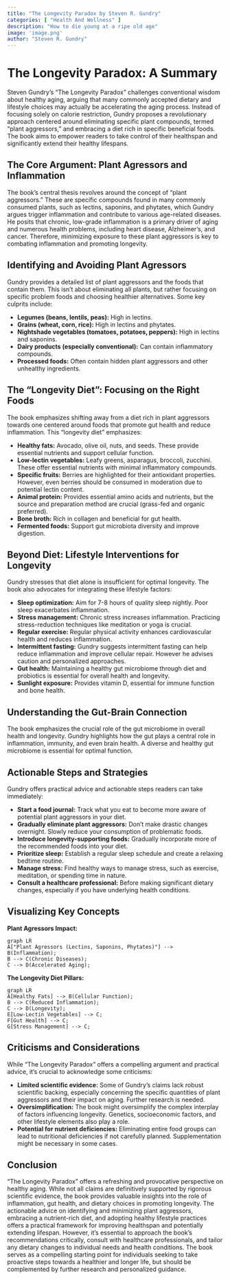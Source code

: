 ```yaml
---
title: "The Longevity Paradox by Steven R. Gundry"
categories: [ "Health And Wellness" ]
description: "How to die young at a ripe old age"
image: 'image.png'
author: "Steven R. Gundry"
---
```

# The Longevity Paradox: A Summary

Steven Gundry's "The Longevity Paradox" challenges conventional wisdom about healthy aging, arguing that many commonly accepted dietary and lifestyle choices may actually be accelerating the aging process. Instead of focusing solely on calorie restriction, Gundry proposes a revolutionary approach centered around eliminating specific plant compounds, termed "plant aggressors," and embracing a diet rich in specific beneficial foods.  The book aims to empower readers to take control of their healthspan and significantly extend their healthy lifespans.


##  The Core Argument: Plant Agressors and Inflammation

The book's central thesis revolves around the concept of "plant aggressors." These are specific compounds found in many commonly consumed plants, such as lectins, saponins, and phytates, which Gundry argues trigger inflammation and contribute to various age-related diseases.  He posits that chronic, low-grade inflammation is a primary driver of aging and numerous health problems, including heart disease, Alzheimer's, and cancer.  Therefore, minimizing exposure to these plant aggressors is key to combating inflammation and promoting longevity.

## Identifying and Avoiding Plant Agressors

Gundry provides a detailed list of plant aggressors and the foods that contain them.  This isn't about eliminating all plants, but rather focusing on specific problem foods and choosing healthier alternatives.  Some key culprits include:

* **Legumes (beans, lentils, peas):** High in lectins.
* **Grains (wheat, corn, rice):** High in lectins and phytates.
* **Nightshade vegetables (tomatoes, potatoes, peppers):** High in lectins and saponins.
* **Dairy products (especially conventional):** Can contain inflammatory compounds.
* **Processed foods:** Often contain hidden plant aggressors and other unhealthy ingredients.


## The "Longevity Diet":  Focusing on the Right Foods

The book emphasizes shifting away from a diet rich in plant aggressors towards one centered around foods that promote gut health and reduce inflammation. This "longevity diet" emphasizes:

* **Healthy fats:** Avocado, olive oil, nuts, and seeds.  These provide essential nutrients and support cellular function.
* **Low-lectin vegetables:** Leafy greens, asparagus, broccoli, zucchini.  These offer essential nutrients with minimal inflammatory compounds.
* **Specific fruits:** Berries are highlighted for their antioxidant properties.  However,  even berries should be consumed in moderation due to potential lectin content.
* **Animal protein:**  Provides essential amino acids and nutrients, but the source and preparation method are crucial (grass-fed and organic preferred).
* **Bone broth:** Rich in collagen and beneficial for gut health.
* **Fermented foods:**  Support gut microbiota diversity and improve digestion.

## Beyond Diet: Lifestyle Interventions for Longevity

Gundry stresses that diet alone is insufficient for optimal longevity. The book also advocates for integrating these lifestyle factors:

* **Sleep optimization:** Aim for 7-8 hours of quality sleep nightly.  Poor sleep exacerbates inflammation.
* **Stress management:** Chronic stress increases inflammation.  Practicing stress-reduction techniques like meditation or yoga is crucial.
* **Regular exercise:**  Regular physical activity enhances cardiovascular health and reduces inflammation.
* **Intermittent fasting:**  Gundry suggests intermittent fasting can help reduce inflammation and improve cellular repair. However he advises caution and personalized approaches.
* **Gut health:**  Maintaining a healthy gut microbiome through diet and probiotics is essential for overall health and longevity.
* **Sunlight exposure:**  Provides vitamin D, essential for immune function and bone health.

##  Understanding the Gut-Brain Connection

The book emphasizes the crucial role of the gut microbiome in overall health and longevity.  Gundry highlights how the gut plays a central role in inflammation, immunity, and even brain health.  A diverse and healthy gut microbiome is essential for optimal function.


##  Actionable Steps and Strategies

Gundry offers practical advice and actionable steps readers can take immediately:


* **Start a food journal:** Track what you eat to become more aware of potential plant aggressors in your diet.
* **Gradually eliminate plant aggressors:**  Don't make drastic changes overnight.  Slowly reduce your consumption of problematic foods.
* **Introduce longevity-supporting foods:**  Gradually incorporate more of the recommended foods into your diet.
* **Prioritize sleep:**  Establish a regular sleep schedule and create a relaxing bedtime routine.
* **Manage stress:**  Find healthy ways to manage stress, such as exercise, meditation, or spending time in nature.
* **Consult a healthcare professional:** Before making significant dietary changes, especially if you have underlying health conditions.


##  Visualizing Key Concepts

**Plant Agressors Impact:**

```mermaid
graph LR
A["Plant Agressors (Lectins, Saponins, Phytates)"] --> B(Inflammation);
B --> C(Chronic Diseases);
C --> D(Accelerated Aging);
```

**The Longevity Diet Pillars:**

```mermaid
graph LR
A[Healthy Fats] --> B(Cellular Function);
B --> C(Reduced Inflammation);
C --> D(Longevity);
E[Low-Lectin Vegetables] --> C;
F[Gut Health] --> C;
G[Stress Management] --> C;
```


##  Criticisms and Considerations

While "The Longevity Paradox" offers a compelling argument and practical advice, it's crucial to acknowledge some criticisms:

* **Limited scientific evidence:** Some of Gundry's claims lack robust scientific backing, especially concerning the specific quantities of plant aggressors and their impact on aging.  Further research is needed.
* **Oversimplification:** The book might oversimplify the complex interplay of factors influencing longevity. Genetics, socioeconomic factors, and other lifestyle elements also play a role.
* **Potential for nutrient deficiencies:**  Eliminating entire food groups can lead to nutritional deficiencies if not carefully planned.  Supplementation might be necessary in some cases.


##  Conclusion

"The Longevity Paradox" offers a refreshing and provocative perspective on healthy aging. While not all claims are definitively supported by rigorous scientific evidence, the book provides valuable insights into the role of inflammation, gut health, and dietary choices in promoting longevity. The actionable advice on identifying and minimizing plant aggressors, embracing a nutrient-rich diet, and adopting healthy lifestyle practices offers a practical framework for improving healthspan and potentially extending lifespan. However, it's essential to approach the book's recommendations critically, consult with healthcare professionals, and tailor any dietary changes to individual needs and health conditions.  The book serves as a compelling starting point for individuals seeking to take proactive steps towards a healthier and longer life, but should be complemented by further research and personalized guidance.

